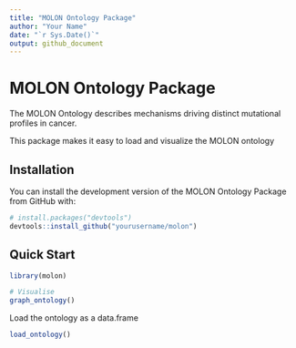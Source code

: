 ```yaml
---
title: "MOLON Ontology Package"
author: "Your Name"
date: "`r Sys.Date()`"
output: github_document
---
```


# MOLON Ontology Package

The MOLON Ontology describes mechanisms driving distinct mutational profiles in cancer.

This package makes it easy to load and visualize the MOLON ontology


## Installation

You can install the development version of the MOLON Ontology Package from GitHub with:

```r
# install.packages("devtools")
devtools::install_github("yourusername/molon")
```

## Quick Start

```r
library(molon)

# Visualise
graph_ontology()
```

Load the ontology as a data.frame
```r
load_ontology()
```

